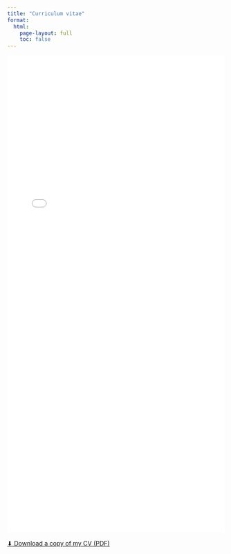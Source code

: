 ```yaml
---
title: "Curriculum vitae"
format:
  html:
    page-layout: full
    toc: false
---
```


<iframe src="files/Gontjes_Kyle_CV_071825.pdf" width="100%" height="1100px" style="border: none;">
</iframe>

<p style="margin-top: 1rem;">
  <a href="files/Gontjes_Kyle_CV_071825.pdf" download>⬇ Download a copy of my CV (PDF)</a>
</p>